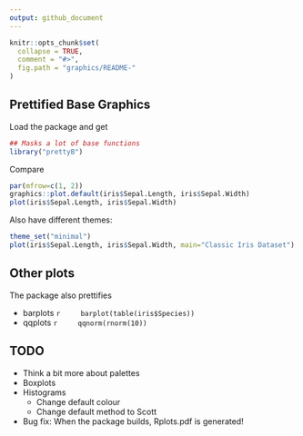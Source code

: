 ```yaml
---
output: github_document
---
```


<!-- README.md is generated from README.Rmd. Please edit that file -->

```r
knitr::opts_chunk$set(
  collapse = TRUE,
  comment = "#>",
  fig.path = "graphics/README-"
)
```

## Prettified Base Graphics

Load the package and get 

```r
## Masks a lot of base functions
library("prettyB")
```

Compare
```r
par(mfrow=c(1, 2))
graphics::plot.default(iris$Sepal.Length, iris$Sepal.Width)
plot(iris$Sepal.Length, iris$Sepal.Width)
```

Also have different themes:

```r
theme_set("minimal")
plot(iris$Sepal.Length, iris$Sepal.Width, main="Classic Iris Dataset")
```

## Other plots

The package also prettifies

  * barplots
    ```r
    barplot(table(iris$Species))
    ```
  * qqplots
    ```r
    qqnorm(rnorm(10))
    ```
  


## TODO

  * Think a bit more about palettes
  * Boxplots
  * Histograms
    - Change default colour
    - Change default method to Scott
  * Bug fix: When the package builds, Rplots.pdf is generated!
